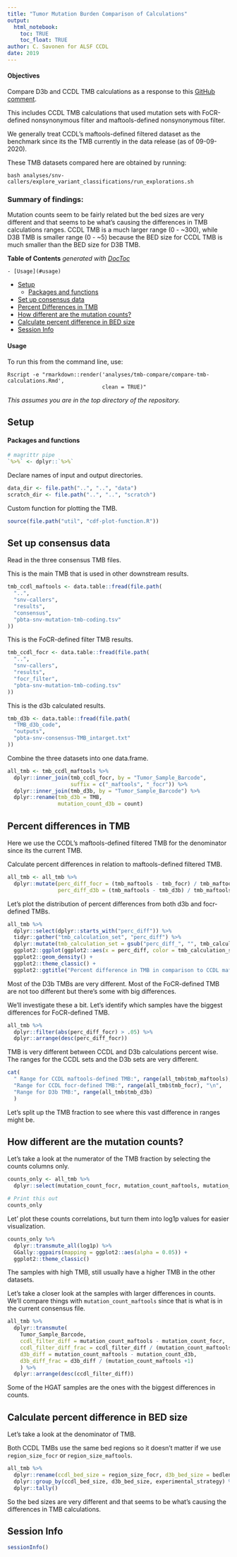 ```yaml
---
title: "Tumor Mutation Burden Comparison of Calculations"
output: 
  html_notebook:
    toc: TRUE
    toc_float: TRUE
author: C. Savonen for ALSF CCDL
date: 2019
---
```


#### Objectives

Compare D3b and CCDL TMB calculations as a response to this [GitHub comment](https://github.com/AlexsLemonade/OpenPBTA-analysis/issues/729#issuecomment-658259843). 

This includes CCDL TMB calculations that used mutation sets with FoCR-defined nonsynonymous filter and maftools-defined nonsynonymous filter. 

We generally treat CCDL's maftools-defined filtered dataset as the benchmark since its the TMB currently in the data release (as of 09-09-2020). 

These TMB datasets compared here are obtained by running:

```
bash analyses/snv-callers/explore_variant_classifications/run_explorations.sh
```

### Summary of findings: 

Mutation counts seem to be fairly related but the bed sizes are very different and that seems to be what's causing the differences in TMB calculations ranges.
CCDL TMB is a much larger range (0 - ~300), while D3B TMB is smaller range (0 - ~5) because the BED size for CCDL TMB is much smaller than the BED size for D3B TMB. 

<!-- START doctoc generated TOC please keep comment here to allow auto update -->
<!-- DON'T EDIT THIS SECTION, INSTEAD RE-RUN doctoc TO UPDATE -->
**Table of Contents**  *generated with [DocToc](https://github.com/thlorenz/doctoc)*

    - [Usage](#usage)
- [Setup](#setup)
    - [Packages and functions](#packages-and-functions)
- [Set up consensus data](#set-up-consensus-data)
- [Percent Differences in TMB](#percent-differences-in-tmb)
- [How different are the mutation counts?](#how-different-are-the-mutation-counts)
- [Calculate percent difference in BED size](#calculate-percent-difference-in-bed-size)
- [Session Info](#session-info)

<!-- END doctoc generated TOC please keep comment here to allow auto update -->

#### Usage

To run this from the command line, use:
```
Rscript -e "rmarkdown::render('analyses/tmb-compare/compare-tmb-calculations.Rmd', 
                              clean = TRUE)"
```

_This assumes you are in the top directory of the repository._

## Setup

#### Packages and functions

```r
# magrittr pipe
`%>%` <- dplyr::`%>%`
```

Declare names of input and output directories.

```r
data_dir <- file.path("..", "..", "data")
scratch_dir <- file.path("..", "..", "scratch")
```

Custom function for plotting the TMB. 

```r
source(file.path("util", "cdf-plot-function.R"))
```

## Set up consensus data

Read in the three consensus TMB files. 

This is the main TMB that is used in other downstream results. 

```r
tmb_ccdl_maftools <- data.table::fread(file.path(
  "..",
  "snv-callers",
  "results",
  "consensus",
  "pbta-snv-mutation-tmb-coding.tsv"
))
```

This is the FoCR-defined filter TMB results. 

```r
tmb_ccdl_focr <- data.table::fread(file.path(
  "..",
  "snv-callers",
  "results",
  "focr_filter",
  "pbta-snv-mutation-tmb-coding.tsv"
))
```

This is the d3b calculated results. 

```r
tmb_d3b <- data.table::fread(file.path(
  "TMB_d3b_code",
  "outputs",
  "pbta-snv-consensus-TMB_intarget.txt"
))
```

Combine the three datasets into one data.frame. 

```r
all_tmb <- tmb_ccdl_maftools %>% 
  dplyr::inner_join(tmb_ccdl_focr, by = "Tumor_Sample_Barcode", 
                    suffix = c("_maftools", "_focr")) %>% 
  dplyr::inner_join(tmb_d3b, by = "Tumor_Sample_Barcode") %>% 
  dplyr::rename(tmb_d3b = TMB, 
                mutation_count_d3b = count)
```

## Percent differences in TMB

Here we use the CCDL's maftools-defined filtered TMB for the denominator since its the current TMB. 

Calculate percent differences in relation to maftools-defined filtered TMB. 

```r
all_tmb <- all_tmb %>% 
  dplyr::mutate(perc_diff_focr = (tmb_maftools - tmb_focr) / tmb_maftools, 
                perc_diff_d3b = (tmb_maftools - tmb_d3b) / tmb_maftools)
```

Let's plot the distribution of percent differences from both d3b and focr-defined TMBs. 

```r
all_tmb %>% 
  dplyr::select(dplyr::starts_with("perc_diff")) %>% 
  tidyr::gather("tmb_calculation_set", "perc_diff") %>%
  dplyr::mutate(tmb_calculation_set = gsub("perc_diff_", "", tmb_calculation_set)) %>%
  ggplot2::ggplot(ggplot2::aes(x = perc_diff, color = tmb_calculation_set)) + 
  ggplot2::geom_density() + 
  ggplot2::theme_classic() + 
  ggplot2::ggtitle("Percent difference in TMB in comparison to CCDL maftools-defined TMB")
```

Most of the D3b TMBs are very different. 
Most of the FoCR-defined TMB are not too different but there's some with big differences.

We'll investigate these a bit. 
Let's identify which samples have the biggest differences for FoCR-defined TMB.

```r
all_tmb %>% 
  dplyr::filter(abs(perc_diff_focr) > .05) %>% 
  dplyr::arrange(desc(perc_diff_focr))
```

TMB is very different between CCDL and D3b calculations percent wise. 
The ranges for the CCDL sets and the D3b sets are very different.  

```r
cat(
  " Range for CCDL maftools-defined TMB:", range(all_tmb$tmb_maftools), "\n",
  "Range for CCDL focr-defined TMB:", range(all_tmb$tmb_focr), "\n",
  "Range for D3b TMB:", range(all_tmb$tmb_d3b)
  )
```

Let's split up the TMB fraction to see where this vast difference in ranges might be. 

## How different are the mutation counts?

Let's take a look at the numerator of the TMB fraction by selecting the counts columns only. 

```r
counts_only <- all_tmb %>% 
  dplyr::select(mutation_count_focr, mutation_count_maftools, mutation_count_d3b)

# Print this out
counts_only
```

Let' plot these counts correlations, but turn them into log1p values for easier visualization.

```r
counts_only %>%
  dplyr::transmute_all(log1p) %>%
  GGally::ggpairs(mapping = ggplot2::aes(alpha = 0.05)) +
  ggplot2::theme_classic()
```

The samples with high TMB, still usually have a higher TMB in the other datasets. 

Let's take a closer look at the samples with larger differences in counts. 
We'll compare things with `mutation_count_maftools` since that is what is in the current consensus file. 

```r
all_tmb %>%
  dplyr::transmute(
    Tumor_Sample_Barcode,
    ccdl_filter_diff = mutation_count_maftools - mutation_count_focr,
    ccdl_filter_diff_frac = ccdl_filter_diff / (mutation_count_maftools +1), 
    d3b_diff = mutation_count_maftools - mutation_count_d3b,
    d3b_diff_frac = d3b_diff / (mutation_count_maftools +1)
    ) %>% 
  dplyr::arrange(desc(ccdl_filter_diff))
```

Some of the HGAT samples are the ones with the biggest differences in counts. 

## Calculate percent difference in BED size

Let's take a look at the denominator of TMB. 

Both CCDL TMBs use the same bed regions so it doesn't matter if we use `region_size_focr` or `region_size_maftools`. 

```r
all_tmb %>%
  dplyr::rename(ccdl_bed_size = region_size_focr, d3b_bed_size = bedlength) %>%
  dplyr::group_by(ccdl_bed_size, d3b_bed_size, experimental_strategy) %>%
  dplyr::tally()
```

So the bed sizes are very different and that seems to be what's causing the differences in TMB calculations. 

## Session Info

```r
sessionInfo()
```
